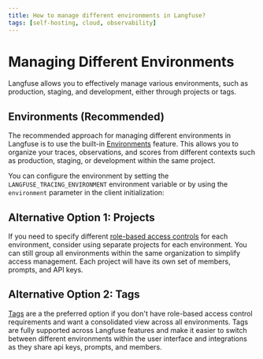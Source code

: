 ```yaml
---
title: How to manage different environments in Langfuse?
tags: [self-hosting, cloud, observability]
---
```


# Managing Different Environments

Langfuse allows you to effectively manage various environments, such as production, staging, and development, either through projects or tags.

## Environments (Recommended)

The recommended approach for managing different environments in Langfuse is to use the built-in [Environments](/docs/tracing-features/environments) feature. This allows you to organize your traces, observations, and scores from different contexts such as production, staging, or development within the same project.

You can configure the environment by setting the `LANGFUSE_TRACING_ENVIRONMENT` environment variable or by using the `environment` parameter in the client initialization:

## Alternative Option 1: Projects

If you need to specify different [role-based access controls](/docs/rbac) for each environment, consider using separate projects for each environment. You can still group all environments within the same organization to simplify access management. Each project will have its own set of members, prompts, and API keys.

## Alternative Option 2: Tags

[Tags](/docs/tracing-features/tags) are a the preferred option if you don't have role-based access control requirements and want a consolidated view across all environments. Tags are fully supported across Langfuse features and make it easier to switch between different environments within the user interface and integrations as they share api keys, prompts, and members.
